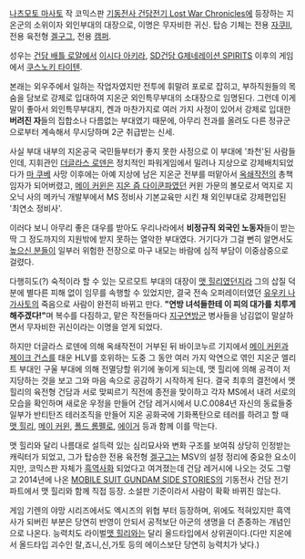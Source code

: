 [[나츠모토 마사토]] 작 코믹스판 [[기동전사 건담전기 Lost War Chronicles]]에 등장하는 지온군의 소위이자 외인부대의 대장으로, 이명은 무자비한 귀신. 탑승 기체는 전용 [[자쿠II]], 전용 육전형 [[겔구그]], 전용 [[캠퍼]].

성우는 [[건담 배틀 로얄]]에서 [[이시다 아키라]], [[SD건담 G제네레이션 SPIRITS]] 이후의 게임에서 [[쿠스노키 타이텐]]. 

본래는 외우주에서 일하는 작업자였지만 전투에 휘말려 포로로 잡히고, 부하직원들의 목숨을 담보로 강제로 입대하여 지온군 외인특무부대의 소대장으로 임명된다. 그런데 이게 말이 좋아서 외인특무부대지, 켄과 마찬가지로 여러 가지 사정이 있어서 강제로 입대한 '''버려진 자'''들의 집합소나 다름없는 부대였기 때문에, 아무리 전과를 올려도 다른 정규군으로부터 계속해서 무시당하며 2군 취급받는 신세. 

사실 부대 내부의 지온공국 국민들부터가 좋지 못한 사정으로 이 부대에 '좌천'된 사람들인데, 지휘관인 [[더글라스 로덴]]은 정치적인 파워게임에서 밀려나 지상으로 강제배치되었다가 [[마 쿠베]] 사망 이후에는 아예 지상에 남은 지온군 전부를 떠맡아서 [[옥쇄]]작전의 총책임자가 되어버렸고, [[메이 커윈]]은 [[지온 즘 다이쿤]]파였던 커윈 가문의 볼모로서 억지로 지오닉 사의 메카닉 개발부에서 MS 정비사 기본교육만 시킨 채 외인부대로 강제편입된 '최연소 정비사'.

이러다 보니 아무리 좋은 대우를 받아도 우리나라에서 '''비정규직 외국인 노동자'''들이 받는 딱 그 정도까지의 지원밖에 받지 못하는 열악한 부대였다. 거기다가 그걸 뻔히 알면서도 [[높으신 분]]들이 일부러 위험한 전장으로 마구 내모는 바람에 심적 부담이 이중삼중으로 걸렸다.

다행히도(?) 숙적이라 할 수 있는 모르모트 부대의 대장이 [[맷 힐리]]였던지라 그의 삽질 덕분에 별다른 피해 없이 임무를 속행할 수 있었지만, 결국 전속 오퍼레이터였던 [[유우키 나가사토]]의 죽음으로 사람이 완전히 바뀌고 만다. '''"연방 녀석들한테 이 피의 대가를 치루게 해주겠다!"'''며 복수를 다짐하고, 맡은 작전들마다 [[지구연방군]] 병사들을 남김없이 말살하면서 무자비한 귀신이라는 이명을 얻게 되었다.

하지만 더글라스 로덴에 의해 옥쇄작전이 거부된 뒤 바이코누르 기지에서 [[메이 커윈]]과 [[제이크 건스]]를 태운 HLV를 호위하는 도중 그 동안 여러 가지 악연으로 엮인 지온군 엘리트 부대인 구울 부대에 의해 전멸당할 위기에 놓이게 되는데, 맷 힐리에 의해 공격이 저지당하는 것을 보고 그와 마음 속으로 공감하기 시작하게 된다. 결국 최후의 결전에서 맷 힐리의 육전형 건담과 서로 맞찌르기 직전에 종전을 맞이하고 각자 MS에서 내려 서로의 모습을 확인하며 새로운 우정을 만들어 건담 레거시에서 U.C.0084년 자신의 동료들중 일부가 반티탄즈 테러조직을 만들어 지온 공화국에 기화폭탄으로 테러를 하려고 할 때 [[맷 힐리]], [[메이 커윈]], [[폴드 롬펠로]], [[에이거]] 등과 함께 이를 막는다.

맷 힐리와 달리 나름대로 설득력 있는 심리묘사와 변화 구조를 보여줘 상당히 인정받는 캐릭터가 되었고, 그가 탑승한 전용 육전형 [[겔구그]]는 MSV의 설정 정리에 중요한 요소이지만, 코믹스판 자체가 [[흑역사]]화 되었다고 여겨졌는데 건담 레거시에 나오는 것도 그렇고 2014년에 나온 [[MOBILE SUIT GUNDAM SIDE STORIES]]의 기동전사 건담 전기 파트에서 맷 힐리와 함께 직접 등장. 소설판 기준이라서 사람이 확확 바뀌진 않는다. 

게임 기렌의 야망 시리즈에서도 엑시즈의 위협 부터 등장하며, 위에도 적혀있지만 흑역사가 되버린 부분은 당연히 반영이
안되서 공적보단 아군의 생명을 더 존중하는 개념인으로 나온다. 능력치도 라이벌[[맷 힐리]]와는 달리 올드타입에서
상위권이다.(다만 지온에서 올드타입 괴수인 랄,죠니,신,가토 등의 에이스보단 당연히 능력치가 낮다.)
